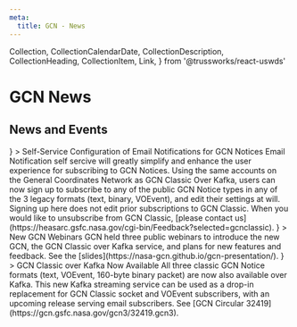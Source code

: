 ```yaml
---
meta:
  title: GCN - News
---
```


  Collection,
  CollectionCalendarDate,
  CollectionDescription,
  CollectionHeading,
  CollectionItem,
  Link,
} from '@trussworks/react-uswds'

# GCN News

<h2 className="">News and Events</h2>
<Collection>
  <CollectionItem
    variantComponent={<CollectionCalendarDate datetime={'September 2, 2022'} />}
  >
    <CollectionHeading headingLevel="h3">
      Self-Service Configuration of Email Notifications for GCN Notices
    </CollectionHeading>
    <CollectionDescription>
      Email Notification self sercive will greatly simplify and enhance the user
      experience for subscribing to GCN Notices. Using the same accounts on the
      General Coordinates Network as GCN Classic Over Kafka, users can now sign
      up to subscribe to any of the public GCN Notice types in any of the 3
      legacy formats (text, binary, VOEvent), and edit their settings at will.
      Signing up here does not edit prior subscriptions to GCN Classic. When you
      would like to unsubscribe from GCN Classic, [please contact
      us](https://heasarc.gsfc.nasa.gov/cgi-bin/Feedback?selected=gcnclassic).
    </CollectionDescription>
  </CollectionItem>
  <CollectionItem
    variantComponent={<CollectionCalendarDate datetime={'August 1, 2022'} />}
  >
    <CollectionHeading headingLevel="h3">New GCN Webinars</CollectionHeading>
    <CollectionDescription>
      GCN held three public webinars to introduce the new GCN, the GCN Classic
      over Kafka service, and plans for new features and feedback. See the
      [slides](https://nasa-gcn.github.io/gcn-presentation/).
    </CollectionDescription>
  </CollectionItem>
  <CollectionItem
    variantComponent={<CollectionCalendarDate datetime={'July 20, 2022'} />}
  >
    <CollectionHeading headingLevel="h3">
      GCN Classic over Kafka Now Available
    </CollectionHeading>
    <CollectionDescription>
      All three classic GCN Notice formats (text, VOEvent, 160-byte binary
      packet) are now also available over Kafka. This new Kafka streaming
      service can be used as a drop-in replacement for GCN Classic socket and
      VOEvent subscribers, with an upcoming release serving email subscribers.
      See [GCN Circular 32419](https://gcn.gsfc.nasa.gov/gcn3/32419.gcn3).
    </CollectionDescription>
  </CollectionItem>
</Collection>
